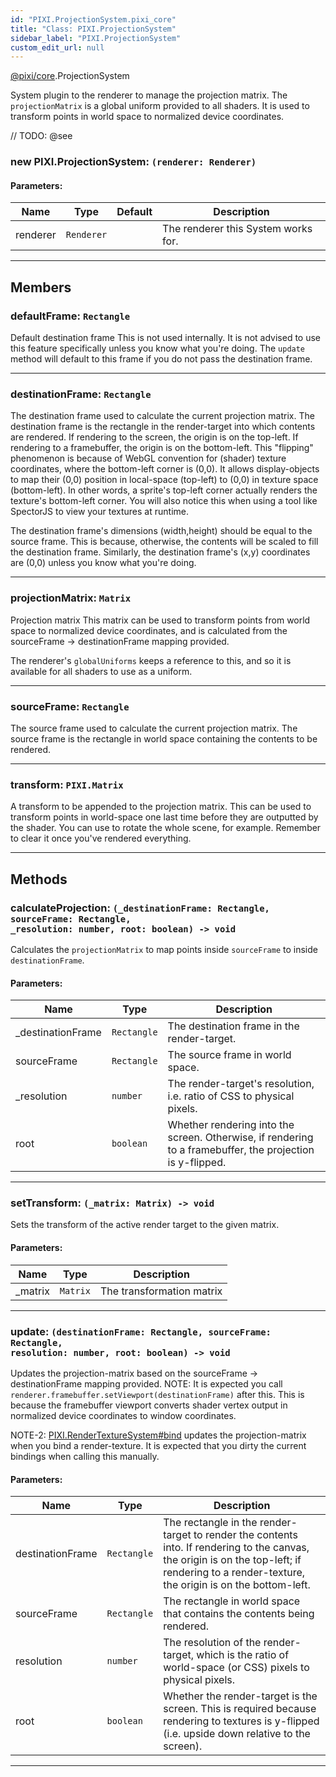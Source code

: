```yaml
---
id: "PIXI.ProjectionSystem.pixi_core"
title: "Class: PIXI.ProjectionSystem"
sidebar_label: "PIXI.ProjectionSystem"
custom_edit_url: null
---
```


[@pixi/core](../modules/pixi_core).ProjectionSystem

System plugin to the renderer to manage the projection matrix.
The `projectionMatrix` is a global uniform provided to all shaders. It is used to transform points in world space to normalized device coordinates.



// TODO: @see

        

<article>

### new PIXI.ProjectionSystem: <span><code>(renderer&#58; Renderer) </code></span>

#### Parameters:
| Name     | Type                  | Default       | Description                         |
| -------- | --------------------- | ------------- | ----------------------------------- |
| renderer | <code>Renderer</code> | <code></code> | The renderer this System works for. |

</article>

---------------------------------------




## Members
<article>

### defaultFrame: <span><code>Rectangle</code></span>
Default destination frame
This is not used internally. It is not advised to use this feature specifically unless you know what you're doing. The `update` method will default to this frame if you do not pass the destination frame.

</article>


---------------------------------------

<article>

### destinationFrame: <span><code>Rectangle</code></span>
The destination frame used to calculate the current projection matrix.
The destination frame is the rectangle in the render-target into which contents are rendered. If rendering to the screen, the origin is on the top-left. If rendering to a framebuffer, the origin is on the bottom-left. This "flipping" phenomenon is because of WebGL convention for (shader) texture coordinates, where the bottom-left corner is (0,0). It allows display-objects to map their (0,0) position in local-space (top-left) to (0,0) in texture space (bottom-left). In other words, a sprite's top-left corner actually renders the texture's bottom-left corner. You will also notice this when using a tool like SpectorJS to view your textures at runtime.

The destination frame's dimensions (width,height) should be equal to the source frame. This is because, otherwise, the contents will be scaled to fill the destination frame. Similarly, the destination frame's (x,y) coordinates are (0,0) unless you know what you're doing.

</article>


---------------------------------------

<article>

### projectionMatrix: <span><code>Matrix</code></span>
Projection matrix
This matrix can be used to transform points from world space to normalized device coordinates, and is calculated from the sourceFrame → destinationFrame mapping provided.

The renderer's `globalUniforms` keeps a reference to this, and so it is available for all shaders to use as a uniform.

</article>


---------------------------------------

<article>

### sourceFrame: <span><code>Rectangle</code></span>
The source frame used to calculate the current projection matrix.
The source frame is the rectangle in world space containing the contents to be rendered.

</article>


---------------------------------------

<article>

### transform: <span><code>PIXI.Matrix</code></span>
A transform to be appended to the projection matrix.
This can be used to transform points in world-space one last time before they are outputted by the shader. You can use to rotate the whole scene, for example. Remember to clear it once you've rendered everything.

</article>


---------------------------------------


## Methods
<article>

### calculateProjection: <span><code>(_destinationFrame&#58; Rectangle, sourceFrame&#58; Rectangle, _resolution&#58; number, root&#58; boolean) -&#62; void</code></span>
Calculates the `projectionMatrix` to map points inside `sourceFrame` to inside `destinationFrame`.

#### Parameters:
| Name              | Type                   | Description                                                                                               |
| ----------------- | ---------------------- | --------------------------------------------------------------------------------------------------------- |
| _destinationFrame | <code>Rectangle</code> | The destination frame in the render-target.                                                               |
| sourceFrame       | <code>Rectangle</code> | The source frame in world space.                                                                          |
| _resolution       | <code>number</code>    | The render-target's resolution, i.e. ratio of CSS to physical pixels.                                     |
| root              | <code>boolean</code>   | Whether rendering into the screen. Otherwise, if rendering to a framebuffer, the projection is y-flipped. |
</article>


---------------------------------------

<article>

### setTransform: <span><code>(_matrix&#58; Matrix) -&#62; void</code></span>
Sets the transform of the active render target to the given matrix.

#### Parameters:
| Name    | Type                | Description               |
| ------- | ------------------- | ------------------------- |
| _matrix | <code>Matrix</code> | The transformation matrix |
</article>


---------------------------------------

<article>

### update: <span><code>(destinationFrame&#58; Rectangle, sourceFrame&#58; Rectangle, resolution&#58; number, root&#58; boolean) -&#62; void</code></span>
Updates the projection-matrix based on the sourceFrame → destinationFrame mapping provided.
NOTE&#58; It is expected you call `renderer.framebuffer.setViewport(destinationFrame)` after this. This is because the framebuffer viewport converts shader vertex output in normalized device coordinates to window coordinates.

NOTE-2&#58; [PIXI.RenderTextureSystem#bind](../classes/PIXI.RenderTextureSystem.pixi_core#bind) updates the projection-matrix when you bind a render-texture. It is expected that you dirty the current bindings when calling this manually.

#### Parameters:
| Name             | Type                   | Description                                                                                                                                                                                    |
| ---------------- | ---------------------- | ---------------------------------------------------------------------------------------------------------------------------------------------------------------------------------------------- |
| destinationFrame | <code>Rectangle</code> | The rectangle in the render-target to render the contents into. If rendering to the canvas, the origin is on the top-left; if rendering to a render-texture, the origin is on the bottom-left. |
| sourceFrame      | <code>Rectangle</code> | The rectangle in world space that contains the contents being rendered.                                                                                                                        |
| resolution       | <code>number</code>    | The resolution of the render-target, which is the ratio of world-space (or CSS) pixels to physical pixels.                                                                                     |
| root             | <code>boolean</code>   | Whether the render-target is the screen. This is required because rendering to textures is y-flipped (i.e. upside down relative to the screen).                                                |
</article>


---------------------------------------


    